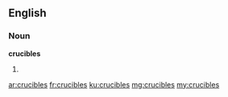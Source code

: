 ==English==

===Noun===
'''crucibles'''
# {{plural of|crucible}}

[[ar:crucibles]]
[[fr:crucibles]]
[[ku:crucibles]]
[[mg:crucibles]]
[[my:crucibles]]